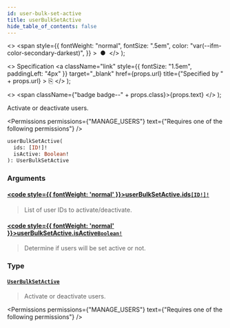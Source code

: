 ```yaml
---
id: user-bulk-set-active
title: userBulkSetActive
hide_table_of_contents: false
---
```


  <>
    <span
      style={{
        fontWeight: "normal",
        fontSize: ".5em",
        color: "var(--ifm-color-secondary-darkest)",
      }}
    >
      &nbsp;●&nbsp;
    </span>
  </>
);

  <>
    Specification
    <a
      className="link"
      style={{ fontSize: "1.5em", paddingLeft: "4px" }}
      target="\_blank"
      href={props.url}
      title={"Specified by " + props.url}
    >
      ⎘
    </a>
  </>
);

  <>
    <span className={"badge badge--" + props.class}>{props.text}</span>
  </>
);

Activate or deactivate users.

<Permissions
  permissions={"MANAGE_USERS"}
  text={"Requires one of the following permissions"}
/>

```graphql
userBulkSetActive(
  ids: [ID!]!
  isActive: Boolean!
): UserBulkSetActive
```

### Arguments

#### [<code style={{ fontWeight: 'normal' }}>userBulkSetActive.<b>ids</b></code>](#)<Bullet />[`[ID!]!`](../../../api-reference/miscellaneous/scalars/id) <Badge class="secondary" text="non-null"/> <Badge class="secondary" text="scalar"/> <Badge class="secondary" text="miscellaneous"/>

> List of user IDs to activate/deactivate.

#### [<code style={{ fontWeight: 'normal' }}>userBulkSetActive.<b>isActive</b></code>](#)<Bullet />[`Boolean!`](../../../api-reference/miscellaneous/scalars/boolean) <Badge class="secondary" text="non-null"/> <Badge class="secondary" text="scalar"/> <Badge class="secondary" text="miscellaneous"/>

> Determine if users will be set active or not.

### Type

#### [`UserBulkSetActive`](../../../api-reference/users/objects/user-bulk-set-active) <Badge class="secondary" text="object"/> <Badge class="secondary" text="users"/>

> Activate or deactivate users.

<Permissions
  permissions={"MANAGE_USERS"}
  text={"Requires one of the following permissions"}
/>

>

